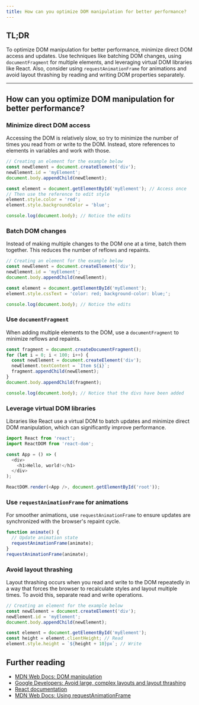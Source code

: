 ```yaml
---
title: How can you optimize DOM manipulation for better performance?
---
```


## TL;DR

To optimize DOM manipulation for better performance, minimize direct DOM access and updates. Use techniques like batching DOM changes, using `documentFragment` for multiple elements, and leveraging virtual DOM libraries like React. Also, consider using `requestAnimationFrame` for animations and avoid layout thrashing by reading and writing DOM properties separately.

---

## How can you optimize DOM manipulation for better performance?

### Minimize direct DOM access

Accessing the DOM is relatively slow, so try to minimize the number of times you read from or write to the DOM. Instead, store references to elements in variables and work with those.

```js live
// Creating an element for the example below
const newElement = document.createElement('div');
newElement.id = 'myElement';
document.body.appendChild(newElement);

const element = document.getElementById('myElement'); // Access once
// Then use the reference to edit style
element.style.color = 'red';
element.style.backgroundColor = 'blue';

console.log(document.body); // Notice the edits
```

### Batch DOM changes

Instead of making multiple changes to the DOM one at a time, batch them together. This reduces the number of reflows and repaints.

```js live
// Creating an element for the example below
const newElement = document.createElement('div');
newElement.id = 'myElement';
document.body.appendChild(newElement);

const element = document.getElementById('myElement');
element.style.cssText = 'color: red; background-color: blue;';

console.log(document.body); // Notice the edits
```

### Use `documentFragment`

When adding multiple elements to the DOM, use a `documentFragment` to minimize reflows and repaints.

```js live
const fragment = document.createDocumentFragment();
for (let i = 0; i < 100; i++) {
  const newElement = document.createElement('div');
  newElement.textContent = `Item ${i}`;
  fragment.appendChild(newElement);
}
document.body.appendChild(fragment);

console.log(document.body); // Notice that the divs have been added
```

### Leverage virtual DOM libraries

Libraries like React use a virtual DOM to batch updates and minimize direct DOM manipulation, which can significantly improve performance.

```js
import React from 'react';
import ReactDOM from 'react-dom';

const App = () => (
  <div>
    <h1>Hello, world!</h1>
  </div>
);

ReactDOM.render(<App />, document.getElementById('root'));
```

### Use `requestAnimationFrame` for animations

For smoother animations, use `requestAnimationFrame` to ensure updates are synchronized with the browser's repaint cycle.

```js
function animate() {
  // Update animation state
  requestAnimationFrame(animate);
}
requestAnimationFrame(animate);
```

### Avoid layout thrashing

Layout thrashing occurs when you read and write to the DOM repeatedly in a way that forces the browser to recalculate styles and layout multiple times. To avoid this, separate read and write operations.

```js live
// Creating an element for the example below
const newElement = document.createElement('div');
newElement.id = 'myElement';
document.body.appendChild(newElement);

const element = document.getElementById('myElement');
const height = element.clientHeight; // Read
element.style.height = `${height + 10}px`; // Write
```

## Further reading

- [MDN Web Docs: DOM manipulation](https://developer.mozilla.org/en-US/docs/Web/API/Document_Object_Model/Manipulating_the_DOM)
- [Google Developers: Avoid large, complex layouts and layout thrashing](https://developers.google.com/web/fundamentals/performance/rendering/avoid-large-complex-layouts-and-layout-thrashing)
- [React documentation](https://react.dev/learn)
- [MDN Web Docs: Using requestAnimationFrame](https://developer.mozilla.org/en-US/docs/Web/API/window/requestAnimationFrame)
